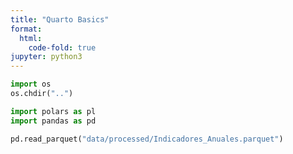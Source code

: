 ```yaml
---
title: "Quarto Basics"
format:
  html:
    code-fold: true
jupyter: python3
---
```

```python
import os
os.chdir("..")
```

```python
import polars as pl
import pandas as pd
```

```python
pd.read_parquet("data/processed/Indicadores_Anuales.parquet")

```
